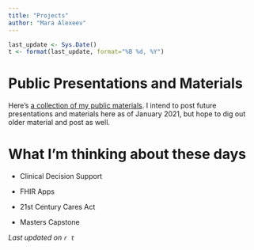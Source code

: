 ```yaml
---
title: "Projects"
author: "Mara Alexeev"
---
```

```r
last_update <- Sys.Date()
t <- format(last_update, format="%B %d, %Y")

```

# Public Presentations and Materials

Here's [a collection of my public materials](https://github.com/MaraAlexeev/MaraAlexeev_public_presentations). I intend to post future presentations and materials here as of January 2021, but hope to dig out older material and post as well. 

# What I'm thinking about these days

- Clinical Decision Support

- FHIR Apps

- 21st Century Cares Act

- Masters Capstone


*Last updated on `r t`*